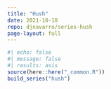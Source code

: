 ```yaml
---
title: "Hush"
date: 2021-10-10
repo: djnavarro/series-hush
page-layout: full
---
```

   
::: {.grid}
  
```r
#| echo: false
#| message: false
#| results: asis
source(here::here("_common.R"))
build_series("hush")
```
   
:::
   
